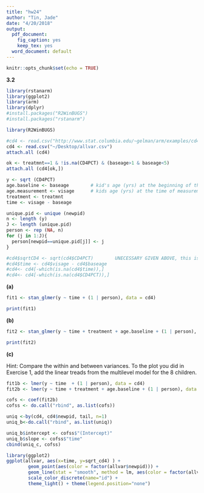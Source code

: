 ```yaml
---
title: "hw24"
author: "Tin, Jade"
date: "4/20/2018"
output:
  pdf_document:
    fig_caption: yes
    keep_tex: yes
  word_document: default
---
```


```r
knitr::opts_chunk$set(echo = TRUE)
```

$\textbf{3.2}$


```r
library(rstanarm)
library(ggplot2)
library(arm)
library(dplyr)
#install.packages("R2WinBUGS")
#install.packages("rstanarm")
```


```r
library(R2WinBUGS)
```

```r
#cd4 <- read.csv("http://www.stat.columbia.edu/~gelman/arm/examples/cd4/allvar.csv")
cd4 <- read.csv("~/Desktop/allvar.csv")
attach.all (cd4)
```

```r
ok <- treatmnt==1 & !is.na(CD4PCT) & (baseage>1 & baseage<5)
attach.all (cd4[ok,])
```



```r
y <- sqrt (CD4PCT)
age.baseline <- baseage        # kid's age (yrs) at the beginning of the study
age.measurement <- visage      # kids age (yrs) at the time of measurement
treatment <- treatmnt
time <- visage - baseage
```


```r
unique.pid <- unique (newpid)
n <- length (y)
J <- length (unique.pid)
person <- rep (NA, n)
for (j in 1:J){
  person[newpid==unique.pid[j]] <- j
}
```



```r
#cd4$sqrtCD4 <- sqrt(cd4$CD4PCT)        UNECESSARY GIVEN ABOVE, this is old, but                                               keeping it just in case
#cd4$time <- cd4$visage - cd4$baseage
#cd4<- cd4[-which(is.na(cd4$time)),]
#cd4<- cd4[-which(is.na(cd4$CD4PCT)),]
```


$\textbf{(a)}$
```r
fit1 <- stan_glmer(y ~ time + (1 | person), data = cd4) 
```


```r
print(fit1)
```

$\textbf{(b)}$

```r
fit2 <- stan_glmer(y ~ time + treatment + age.baseline + (1 | person), data = cd4)
```

```r
print(fit2)
```

$\textbf{(c)}$

Hint: Compare the within and between variances. To the plot you did in Exercise 1, add the linear treads from the multilevel model for the 8 children.

```r
fit1b <- lmer(y ~ time  + (1 | person), data = cd4)
fit2b <- lmer(y ~ time + treatment + age.baseline + (1 | person), data = cd4)
```


```r
cofs <- coef(fit2b)
cofss <- do.call("rbind", as.list(cofs))

uniq <-by(cd4, cd4$newpid, tail, n=1)
uniq_b<-do.call("rbind", as.list(uniq))

uniq_b$intercept <- cofss$"(Intercept)"
uniq_b$slope <- cofss$"time"
cbind(uniq_c, cofss)
```






```r
library(ggplot2)
ggplot(allvar, aes(x=time, y=sqrt_cd4) ) + 
        geom_point(aes(color = factor(allvar$newpid))) +
        geom_line(stat = "smooth", method = lm, aes(color = factor(allvar$newpid)), se = FALSE, alpha = 0.3) +
        scale_color_discrete(name="id") + 
        theme_light() + theme(legend.position="none")
```


